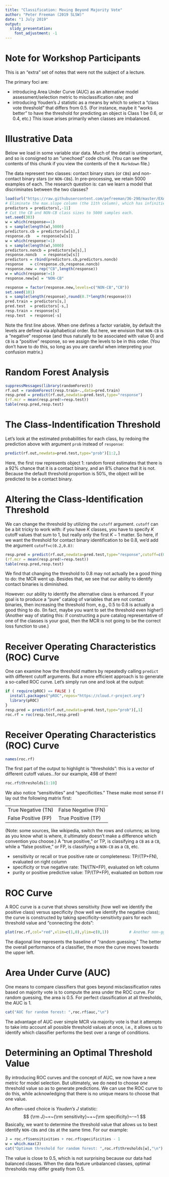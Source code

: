 ```yaml
---
title: "Classification: Moving Beyond Majority Vote"
author: "Peter Freeman (2019 SLSW)"
date: "1 July 2019"
output: 
  slidy_presentation:
    font_adjustment: -1
---
```


Note for Workshop Participants
===

This is an "extra" set of notes that were not the subject of a lecture.

The primary foci are:

- introducing Area Under Curve (AUC) as an alternative model assessment/selection metric to misclassification rate; and
- introducing Youden's J statistic as a means by which to select a "class vote threshold" that differs from 0.5. (For instance, maybe it "works better" to have the threshold for predicting an object is Class 1 be 0.6, or 0.4, etc.) This issue arises primarily when classes are imbalanced.

Illustrative Data
===

Below we load in some variable star data. Much of the detail is unimportant, and so is consigned to an "unechoed" code chunk. (You can see the contents of this chunk if you view the contents of the `R Markdown` file.)

The data represent two classes: contact binary stars (or `CB`s) and non-contact binary stars (or `NON-CB`s). In pre-processing, we retain 5000 examples of each. The research question is: can we learn a model that discriminates between the two classes?
```r
load(url("https://raw.githubusercontent.com/pefreeman/36-290/master/EXAMPLE_DATASETS/TD_CLASS/css_data.Rdata"))
# Eliminate the max.slope column (the 11th column), which has infinities.
predictors = predictors[,-11]
# Cut the CB and NON-CB class sizes to 5000 samples each.
set.seed(303)
w = which(response==1)
s = sample(length(w),5000)
predictors.cb = predictors[w[s],]
response.cb   = response[w[s]]
w = which(response!=1)
s = sample(length(w),5000)
predictors.noncb = predictors[w[s],]
response.noncb   = response[w[s]]
predictors = rbind(predictors.cb,predictors.noncb)
response   = c(response.cb,response.noncb)
response.new = rep("CB",length(response))
w = which(response!=1)
response.new[w] = "NON-CB"
```
```r
response = factor(response.new,levels=c("NON-CB","CB"))
set.seed(101)
s = sample(length(response),round(0.7*length(response)))
pred.train = predictors[s,]
pred.test  = predictors[-s,]
resp.train = response[s]
resp.test  = response[-s]
```
Note the first line above. When one defines a factor variable, by default the levels are defined via alphabetical order. But here, we envision that `NON-CB` is a "negative" response (and thus naturally to be associated with value 0) and `CB` is a "positive" response, so we assign the levels to be in this order. (You don't have to do this, so long as you are careful when interpreting your confusion matrix.)

Random Forest Analysis
===

```r
suppressMessages(library(randomForest))
rf.out = randomForest(resp.train~.,data=pred.train)
resp.pred = predict(rf.out,newdata=pred.test,type="response")
(rf.mcr = mean(resp.pred!=resp.test))
table(resp.pred,resp.test)
```

The Class-Indentification Threshold
===

Let's look at the estimated probabilities for each class, by redoing the prediction above with argument `prob` instead of `response`:
```r
predict(rf.out,newdata=pred.test,type="prob")[1:2,]
```
Here, the first row represents object 1: random forest estimates that there is a 92% chance that it is a contact binary, and an 8% chance that it is not. Because the default threshold proportion is 50%, the object will be predicted to be a contact binary.

Altering the Class-Identification Threshold
===

We can change the threshold by utilizing the `cutoff` argument. `cutoff` can be a bit tricky to work with: if you have $K$ classes, you have to specify $K$ cutoff values that sum to 1, but really only the first $K-1$ matter. So here, if we want the threshold for contact binary identification to be 0.8, we'd add the argument `cutoff=c(0.2,0.8)`:
```r
resp.pred = predict(rf.out,newdata=pred.test,type="response",cutoff=c(0.2,0.8))
(rf.mcr = mean(resp.pred!=resp.test))
table(resp.pred,resp.test)
```
We find that changing the threshold to 0.8 may not actually be a good thing to do: the MCR went up. Besides that, we see that our ability to identify contact binaries is diminished.

However: our ability to identify the alternative class is enhanced. If your goal is to produce a "pure" catalog of variables that are not contact binaries, then increasing the threshold from, e.g., 0.5 to 0.8 is actually a good thing to do. (In fact, maybe you want to set the threshold even higher!) (Another way of stating this: if constructing a pure catalog representative of one of the classes is your goal, then the MCR is not going to be the correct loss function to use.)

Receiver Operating Characteristics (ROC) Curve
===

One can examine how the threshold matters by repeatedly calling `predict` with different cutoff arguments. But a more efficient approach is to generate a so-called ROC curve. Let's simply run one and look at the output:
```r
if ( require(pROC) == FALSE ) {
  install.packages("pROC",repos="https://cloud.r-project.org")
  library(pROC)
}
resp.pred = predict(rf.out,newdata=pred.test,type="prob")[,1]
roc.rf = roc(resp.test,resp.pred)
```

Receiver Operating Characteristics (ROC) Curve
===

```r
names(roc.rf)
```
The first part of the output to highlight is "thresholds": this is a vector of different cutoff values...for our example, 498 of them!
```r
roc.rf$thresholds[1:10] 
```

We also notice "sensitivities" and "specificities." These make most sense if I lay out the following matrix first:

|               |                |
| ------------- | -------------- |
| True Negative (TN) | False Negative (FN) |
| False Positive (FP) | True Positive (TP) |

(Note: some sources, like wikipedia, switch the rows and columns; as long as you know what is where, it ultimately doesn't make a difference which convention you choose.) A "true positive," or TP, is classifying a `CB` as a `CB`, while a "false positive," or FP, is classifying a `NON-CB` as a `CB`, etc.

- sensitivity or recall or true positive rate or completeness: TP/(TP+FN), evaluated on right column 
- specificity or true negative rate: TN/(TN+FP), evaluated on left column
- purity or positive predictive value: TP/(TP+FP), evaluated on bottom row

ROC Curve
===

A ROC curve is a curve that shows sensitivity (how well we identify the positive class) versus specificity (how well we identify the negative class); the curve is constructed by taking specificity-sensitivity pairs for each threshold value and "connecting the dots":
```r
plot(roc.rf,col="red",xlim=c(1,0),ylim=c(0,1))         # Another non-ggplot production
```
The diagonal line represents the baseline of "random guessing." The better the overall performance of a classifier, the more the curve moves towards the upper left.

Area Under Curve (AUC)
===

One means to compare classifiers that goes beyond misclassification rates based on majority vote is to compute the area under the ROC curve. For random guessing, the area is 0.5. For perfect classification at all thresholds, the AUC is 1.
```r
cat("AUC for random forest: ",roc.rf$auc,"\n")
```

The advantage of AUC over simple MCR via majority vote is that it attempts to take into account all possible threshold values at once, i.e., it allows us to identify which classifier performs the best over a range of conditions.

Determining an Optimal Threshold Value
===

By introducing ROC curves and the concept of AUC, we now have a new metric for model selection. But ultimately, we do need to choose *one* threshold value so as to generate predictions. We can use the ROC curve to do this, while acknowledging that there is no unique means to choose that one value.

An often-used choice is *Youden's J* statistic:
$$
{\rm J}~=~{\rm sensitivity}~+~{\rm specificity}~-~1
$$
Basically, we want to determine the threshold value that allows us to best identify `NON-CB`s and `CB`s at the same time. For our example:
```r
J = roc.rf$sensitivities + roc.rf$specificities - 1
w = which.max(J)
cat("Optimum threshold for random forest: ",roc.rf$thresholds[w],"\n")
```
The value is close to 0.5, which is not surprising because our data had balanced classes. When the data feature unbalanced classes, optimal thresholds may differ greatly from 0.5.

